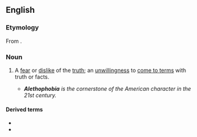 ==English==

===Etymology===
From {{suf|en|ἀλήθεια|lang1=grc|phobia}}.

===Noun===
{{en-noun|-}}

# {{lb|en|psychology}} A [[fear]] or [[dislike]] of the [[truth]]; an [[unwillingness]] to [[come to terms]] with truth or facts.
#* '''''Alethophobia''' is the cornerstone of the American character in the 21st century.''

====Derived terms====
* {{l|en|alethophobe}}
* {{l|en|alethophobic}}